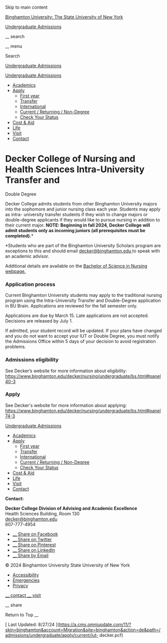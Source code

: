 Skip to main content

[ Binghamton University: The State University of New York
](https://www.binghamton.edu/)

[ Undergraduate Admissions ](/admissions/undergraduate)

__ search

__ menu

Search

[ Undergraduate Admissions ](/admissions/undergraduate)

[ Undergraduate Admissions ](/admissions/undergraduate)

  * [ Academics ](/admissions/undergraduate/academics/)
  * [ Apply ](/admissions/undergraduate/apply/)
    * [ First year ](/admissions/undergraduate/apply/freshman/)
    * [ Transfer ](/admissions/undergraduate/apply/transfer/)
    * [ International ](/admissions/undergraduate/apply/international/)
    * [ Current / Returning / Non-Degree ](/admissions/undergraduate/apply/current/)
    * [ Check Your Status ](/admissions/undergraduate/apply/status.html)
  * [ Cost & Aid ](/admissions/undergraduate/cost/)
  * [ Life ](/admissions/undergraduate/life/)
  * [ Visit ](/admissions/undergraduate/visit/)
  * [ Contact ](/admissions/undergraduate/contact/)

#  Decker College of Nursing and Health Sciences Intra-University Transfer and
Double Degree

Decker College admits students from other Binghamton University majors into
the sophomore and junior nursing class each year. Students may apply as intra-
university transfer students if they wish to change majors or double-degree
applicants if they would like to pursue nursing in addition to their current
major. **NOTE: Beginning in fall 2024, Decker College will admit students only
as incoming juniors (all prerequisites must be completed).***

*Students who are part of the Binghamton University Scholars program are exceptions to this and should email [ decker@binghamton.edu ](mailto:decker@binghamton.edu?subject=) to speak with an academic advisor. 

Additional details are available on the [ Bachelor of Science in Nursing
webpage. ](/decker/nursing/undergraduate/bs.html)

###  Application process

Current Binghamton University students may apply to the traditional nursing
program using the Intra-University Transfer and Double-Degree application in
BU Brain. Applications are reviewed for the fall semester only.

Applications are due by March 15. Late applications are not accepted.
Decisions are released by July 1.

If admitted, your student record will be updated. If your plans have changed
and you do not want to accept your IUT or Double Degree, you must notify the
Admissions Office within 5 days of your decision to avoid registration
problems.

###  **Admissions eligibility**

See Decker’s website for more information about eligibility:  [
https://www.binghamton.edu/decker/nursing/undergraduate/bs.html#panel40-3
](/decker/nursing/undergraduate/bs.html#panel40-3)

###  **Apply**

See Decker's website for more information about applying:  [
https://www.binghamton.edu/decker/nursing/undergraduate/bs.html#panel74-3
](/decker/nursing/undergraduate/bs.html#panel74-3)

[ Undergraduate Admissions ](/admissions/undergraduate)

  * [ Academics ](/admissions/undergraduate/academics/)
  * [ Apply ](/admissions/undergraduate/apply/)
    * [ First year ](/admissions/undergraduate/apply/freshman/)
    * [ Transfer ](/admissions/undergraduate/apply/transfer/)
    * [ International ](/admissions/undergraduate/apply/international/)
    * [ Current / Returning / Non-Degree ](/admissions/undergraduate/apply/current/)
    * [ Check Your Status ](/admissions/undergraduate/apply/status.html)
  * [ Cost & Aid ](/admissions/undergraduate/cost/)
  * [ Life ](/admissions/undergraduate/life/)
  * [ Visit ](/admissions/undergraduate/visit/)
  * [ Contact ](/admissions/undergraduate/contact/)

**Contact:**

**Decker College Division of Advising and Academic Excellence**  
Health Sciences Building, Room 130  
[ decker@binghamton.edu
](mailto:decker@binghamton.edu?subject=IUT%2FDD%20inquiry)  
607-777-4954

  * [ __ Share on Facebook  ](https://www.facebook.com/sharer/sharer.php?u=https%3A%2F%2Fwww.binghamton.edu%2Fadmissions%2Fundergraduate%2Fapply%2Fcurrent%2Fiut-decker.html)
  * [ __ Share on Twitter  ](https://twitter.com/intent/tweet?url=https%3A%2F%2Fwww.binghamton.edu%2Fadmissions%2Fundergraduate%2Fapply%2Fcurrent%2Fiut-decker.html&text=Decker+College+of+Nursing++and+Health+Sciences+Intra-University+Transfer+and+Double%0ADegree+%7C+Undergraduate+Admissions+%7C+Binghamton+University)
  * [ __ Share on Pinterest  ](https://www.pinterest.com/pin/create/button/?url=https%3A%2F%2Fwww.binghamton.edu%2Fadmissions%2Fundergraduate%2Fapply%2Fcurrent%2Fiut-decker.html&description=Information+for+current+Binghamton+University+students+applying+to+transfer+into+the%0ADecker+College+of+Nursing+and+Health+Sciences+or+earn+a+double+degree.&media=https%3A%2F%2Fwww.binghamton.edu%2Fadmissions%2Fimg%2Fhi-res%2F20130925_fineartsstock012_FJ.jpg)
  * [ __ Share on LinkedIn  ](https://www.linkedin.com/shareArticle?url=https%3A%2F%2Fwww.binghamton.edu%2Fadmissions%2Fundergraduate%2Fapply%2Fcurrent%2Fiut-decker.html&mini=true)
  * [ __ Share by Email  ](mailto:?subject=Decker%20College%20of%20Nursing%20%20and%20Health%20Sciences%20Intra-University%20Transfer%20and%20Double%0ADegree%20%7C%20Undergraduate%20Admissions%20%7C%20Binghamton%20University&body=https://www.binghamton.edu/admissions/undergraduate/apply/current/iut-decker.html)

© 2024 Binghamton University  State University of New York

  * [ Accessibility ](/accessibility/)
  * [ Emergencies ](/alert/)
  * [ Privacy ](/privacy/)

[ __ contact  ](https://www.binghamton.edu/admissions/undergraduate/contact/)
[ __ visit  ](https://www.binghamton.edu/admissions/undergraduate/visit/)

__ share

Return to Top  __

[ Last Updated: 8/27/24
](https://a.cms.omniupdate.com/11/?skin=binghamton&account=Migration&site=binghamton&action=de&path=/admissions/undergraduate/apply/current/iut-
decker.pcf)

